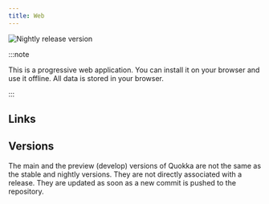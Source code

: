 ```yaml
---
title: Web
---
```


![Nightly release version](https://img.shields.io/badge/dynamic/yaml?color=f7d28c&label=Nightly&query=%24.version&url=https%3A%2F%2Fraw.githubusercontent.com%2FLinwoodDev%2FQuokka%2Fnightly%2Fapp%2Fpubspec.yaml&style=for-the-badge)


:::note

This is a progressive web application. You can install it on your browser and use it offline.
All data is stored in your browser.

:::

## Links

<CardGrid>
  <DownloadButton after="/downloads/post-windows" href="https://web.quokka.linwood.dev" title="Main" />
  <DownloadButton href="https://preview.quokka.linwood.dev" title="Preview" />
</CardGrid>

## Versions

The main and the preview (develop) versions of Quokka are not the same as the stable and nightly versions.
They are not directly associated with a release. They are updated as soon as a new commit is pushed to the repository.
